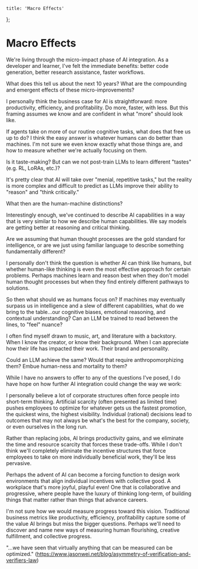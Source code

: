 	title: 'Macro Effects'
};

# Macro Effects

We're living through the micro-impact phase of AI integration. As a developer and learner, I've felt the immediate benefits: better code generation, better research assistance, faster workflows.

What does this tell us about the next 10 years? What are the compounding and emergent effects of these micro-improvements?

I personally think the business case for AI is straightforward: more productivity, efficiency, and profitability. Do more, faster, with less. But this framing assumes we know and are confident in what "more" should look like.

If agents take on more of our routine cognitive tasks, what does that free us up to do? I think the easy answer is whatever humans can do better than machines. I'm not sure we even know exactly what those things are, and how to measure whether we're actually focusing on them.

Is it taste-making? But can we not post-train LLMs to learn different "tastes" (e.g. RL, LoRAs, etc.)?

It's pretty clear that AI will take over "menial, repetitive tasks," but the reality is more complex and difficult to predict as LLMs improve their ability to "reason" and "think critically."

What then are the human-machine distinctions?

Interestingly enough, we've continued to describe AI capabilities in a way that is very similar to how we describe human capabilities. We say models are getting better at reasoning and critical thinking.

Are we assuming that human thought processes are the gold standard for intelligence, or are we just using familiar language to describe something fundamentally different?

I personally don't think the question is whether AI can think like humans, but whether human-like thinking is even the most effective approach for certain problems. Perhaps machines learn and reason best when they don't model human thought processes but when they find entirely different pathways to solutions.

So then what should we as humans focus on? If machines may eventually surpass us in intelligence and a slew of different capabilities, what do we bring to the table...our cognitive biases, emotional reasoning, and contextual understanding? Can an LLM be trained to read between the lines, to "feel" nuance?

I often find myself drawn to music, art, and literature with a backstory. When I know the creator, or know their background. When I can appreciate how their life has impacted their work. Their brand and personality.

Could an LLM achieve the same? Would that require anthropomorphizing them? Embue human-ness and mortality to them?

While I have no answers to offer to any of the questions I've posed, I do have hope on how further AI integration could change the way we work:

I personally believe a lot of corporate structures often force people into short-term thinking. Artificial scarcity (often presented as limited time) pushes employees to optimize for whatever gets us the fastest promotion, the quickest wins, the highest visibility. Individual (rational) decisions lead to outcomes that may not always be what's the best for the company, society, or even ourselves in the long run.

Rather than replacing jobs, AI brings productivity gains, and we eliminate the time and resource scarcity that forces these trade-offs. While I don't think we'll completely eliminate the incentive structures that force employees to take on more individually beneficial work, they'll be less pervasive.

Perhaps the advent of AI can become a forcing function to design work environments that align individual incentives with collective good. A workplace that's more joyful, playful even! One that is collaborative and progressive, where people have the luxury of thinking long-term, of building things that matter rather than things that advance careers.

I'm not sure how we would measure progress toward this vision. Traditional business metrics like productivity, efficiency, profitability capture some of the value AI brings but miss the bigger questions. Perhaps we'll need to discover and name new ways of measuring human flourishing, creative fulfillment, and collective progress.

"...we have seen that virtually anything that can be measured can be optimized." (https://www.jasonwei.net/blog/asymmetry-of-verification-and-verifiers-law)
